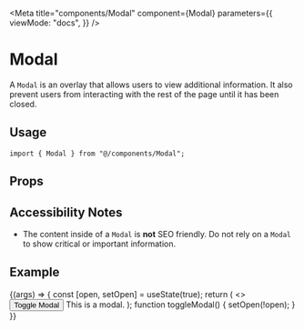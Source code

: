 
<Meta
  title="components/Modal"
  component={Modal}
  parameters={{
    viewMode: "docs",
  }}
/>

# Modal

A `Modal` is an overlay that allows users to view additional information. It also prevent users from interacting with the rest of the page until it has been closed.

## Usage

```tsx
import { Modal } from "@/components/Modal";
```

## Props

<ArgsTable component={Modal} />

## Accessibility Notes

- The content inside of a `Modal` is **not** SEO friendly. Do not rely on a `Modal` to show critical or important information.

## Example

<Canvas>
  <Story name="Default">
    {(args) => {
      const [open, setOpen] = useState(true);
      return (
        <>
          <button onClick={toggleModal}>Toggle Modal</button>
          <Modal open={open} onClose={toggleModal}>
            This is a modal.
          </Modal>
        </>
      );
      function toggleModal() {
        setOpen(!open);
      }
    }}
  </Story>
</Canvas>
